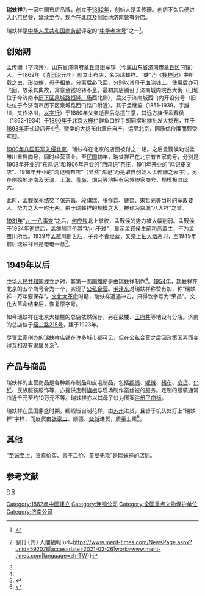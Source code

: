{{Refimprove|time=2019-06-05T11:37:11+00:00}}
{{文物保护单位
| 级别 = 全国
| 图片 = [[File:瑞蚨祥绸缎庄.JPG|280px]]
| 名称 = 大栅栏商业建筑
| 子项 = 瑞蚨祥旧址门面
| 编号 = 6-883
| 分类 = 近现代重要史迹及代表性建筑
| 时代 = [[清|清]]至[[中華民國|民国]]
| 所在 = [[北京市|北京市]][[西城区|西城区]]
| 登录 = 2006年
| Cat = 北京全国重点文物保护单位
}}
{{中国非物质文化遗产
|级别 = 省
|省区市 = 北京市
|名称 = 瑞蚨祥中式服装手工制作技艺
|图片 =
|申报地区或单位 = 北京瑞蚨祥绸布店有限责任公司
|分类 = 传统技艺
|序号 =
|编号项目 = BJⅧ-21
|登录时间 = 2007年
}}
'''瑞蚨祥'''为一家中国布店品牌，创立于[[1862年|1862年]]，创始人是孟传珊。创店不久后便进入[[北京市|北京]]经营，延续至今。现今在北京及创始地[[济南市|济南]]皆有分店。

瑞蚨祥是[[中华人民共和国商务部|中华人民共和国商务部]]评定的“[[中华老字号|中华老字号]]”之一<ref>{{Cite web|title=商务部业务系统统一平台-中华老字号信息管理|url=https://zhlzh.mofcom.gov.cn/news/entp_view/5048|accessdate=2021-02-26|work=zhlzh.mofcom.gov.cn}}</ref>。

== 创始期 ==
孟传珊（字鸿升），山东省济南府章丘县旧军镇（今属[[山东省|山东省]][[济南市|济南市]][[章丘区|章丘区]][[刁镇街道|刁镇]]）人，于1862年（[[清朝|清]][[同治|同治]]元年）创立土布店，名为瑞蚨祥。“蚨”乃《[[搜神记|搜神记]]》中所载之虫，形似蝉，母子相依，分离后必飞回，分别以其母子血涂钱上，使用后亦可飞回，故采其典故，寓意金钱轮转不息。最初其店铺设于济南城内院西大街（旧址位于今济南市[[历下区|历下区]][[泉城路|泉城路]][[济南恒隆广场|恒隆广场]]西北侧），后又于济南城西门内开设分号（旧址位于今济南市历下区泉城路西门路口附近）。其子孟继笙（1851-1939，字雒川，又作洛川，[[以字行|以字行]]）于1880年父亲逝世后总揽生意，其远方族侄孟觐侯（1862-1934）于[[1890年|1890年]]于北京[[大栅栏|大栅栏]]鲜鱼口抄手胡同摆地摊批发大捻布，并于[[1893年|1893年]]正式设店开业<ref name=":0">{{Cite web|title=【閃文集】瑞蚨祥 {{!}} 副刊 {{!}} 人間福報|url=https://www.merit-times.com/NewsPage.aspx?unid=592078|accessdate=2021-02-26|work=www.merit-times.com|language=zh-TW}}</ref>。贩卖的大捻布由章丘自产，运至北京，因质优价廉而颇受欢迎。

[[1900年|1900年]][[八国联军之役|八国联军入侵北京]]，瑞蚨祥在北京的店面被付之一炬。之后孟觐侯劝说孟雒川重启商号，同时经营茶业。至[[中華民國大陸時期|民国]]初年，瑞蚨祥已在北京有五家商号，分别是1903年开业的“东鸿记”和1906年开业的“西鸿记”茶庄，1911年开业的“鸿记皮货店”、1918年开业的“鸿记绸布店”（显然“鸿记”乃是取自创始人孟传珊之表字）。另在创始地济南及[[天津市|天津]]、[[上海市|上海]]、[[青岛市|青岛]]、[[烟台市|烟台]]等地拥有另外19家商号，规模极其庞大。

此时，孟觐侯亦结交了[[張宗昌|张宗昌]]、[[段祺瑞|段祺瑞]]、[[张作霖|张作霖]]、[[曹錕|曹锟]]、[[宋哲元|宋哲元]]等当时的军政要人，势力之大一时无两。由于瑞蚨祥的规模之大，被称为京城“八大祥”之首。

[[1931年|1931年]]“[[九一八事變|九·一八事变]]”之后，[[何應欽|何应钦]]北上掌权，孟觐侯的势力被大幅削弱。孟觐侯于1934年逝世后，孟雒川评价其“功小于过”，显示孟觐侯生前功高盖主，不为孟雒川所容。1939年孟雒川逝世后，子孙不善经营，又染上[[鸦片|抽大烟]]恶习，至1949年前后瑞蚨祥已是奄奄一息<ref name=":1" />。

== 1949年以后 ==
[[中华人民共和国|中华人民共和国]]成立之时，其第一面[[中华人民共和国国旗|国旗]]便是由瑞蚨祥制作<ref name=":0" />。[[1954年|1954年]]，瑞蚨祥在北京的五个商号合为一个，实现了[[公私合营|公私合营]]。[[毛泽东|毛泽东]]对瑞蚨祥称赞有加，称“瑞蚨祥一万年要保存”。[[文化大革命|文化大革命]]时期，瑞蚨祥遭遇冲击，只得改字号为“荣昌”。文化大革命结束后，恢复原字号。

如今瑞蚨祥在北京大栅栏的总店依然保存，另在鼓楼、[[王府井大街|王府井]]等地设有分店。济南的总店位于[[瑞蚨祥鸿记|经二路215号]]，建于1923年。

{{文物保护单位
| 级别 = 省级
| 省区市 = 山东省
| 图片 = 
| 名称 = 瑞蚨祥鸿记
| 编号 = 4-450-5-017
| 分类 = 近现代重要史迹及代表性建筑
| 时代 = 1923年
| 所在 = 山东省[[济南市|济南市]][[市中区|市中区]][[大观园街道|大观园街道]]
| 登录 = 2013年10月10日
}}

尽管孟家创办的瑞蚨祥店铺在许多城市都可见，但在公私合营之后因政策因素而变得互相没有隶属关系<ref name=":1">{{Cite web|title=百年商号“瑞蚨祥”的发展之路|url=http://sd.ifeng.com/zt/jnshangbu/shangye/detail_2013_07/28/1040845_0.shtml|accessdate=2021-02-26|work=sd.ifeng.com|archive-date=2014-08-14|archive-url=https://web.archive.org/web/20140814001759/http://sd.ifeng.com/zt/jnshangbu/shangye/detail_2013_07/28/1040845_0.shtml|dead-url=no}}</ref>。

== 产品与商品 ==
瑞蚨祥的主营商品是各种绸布制品和皮毛制品，包括[[丝绸|绸缎]]、[[呢绒|呢绒]]、[[棉花|棉布]]、[[毛皮|皮货]]、[[人造纖維|化纤]]、民族服装服饰等，亦提供定制[[旗袍|旗袍]]与现场制作蚕丝被的服务。定制的服装通常由近千元至约10万元不等。瑞蚨祥亦以其母子蚨为图案[[注册商标|注册了商标]]。

瑞蚨祥在民国鼎盛时期，绸缎皆自制花样，由[[苏州市|苏州]]进货，且皆于机头处打上“瑞蚨祥”字样，而皮货由[[张家口市|张家口]]、顺德、[[交城县|交城]]进货，质量上乘<ref>{{Cite web|title=中华老字号：“瑞蚨祥”绸缎|url=https://mypaper.pchome.com.tw/z2941z/post/1338212325}}</ref>。

== 其他 ==
“至诚至上、货真价实、言不二价、童叟无欺”是瑞蚨祥的店训。

== 参考文献 ==
<references />

{{老济南}}
{{老北京城}}
{{老天津卫}}
{{北京全国重点文物保护单位}}

[[category:北京老字号|R]]
[[category:济南老字号|R]]
[[Category:1862年中國建立|Category:1862年中國建立]]
[[Category:连锁公司|Category:连锁公司]]
[[Category:全国重点文物保护单位|Category:全国重点文物保护单位]]
[[Category:济南公司|Category:济南公司]]